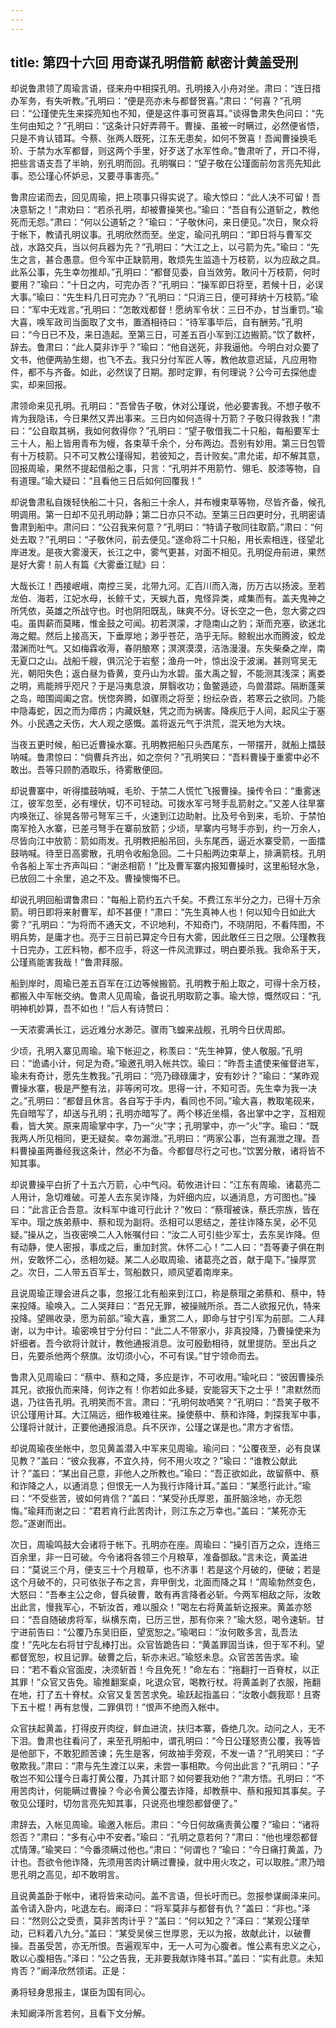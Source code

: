 ```yaml
---
---
---
```

title: 第四十六回 用奇谋孔明借箭 献密计黄盖受刑
---

却说鲁肃领了周瑜言语，径来舟中相探孔明。孔明接入小舟对坐。肃曰：“连日措办军务，有失听教。”孔明曰：“便是亮亦未与都督贺喜。”肃曰：“何喜？”孔明曰：“公瑾使先生来探亮知也不知，便是这件事可贺喜耳。”谈得鲁肃失色问曰：“先生何由知之？”孔明曰：“这条计只好弄蒋干。曹操、虽被一时瞒过，必然便省悟，只是不肯认错耳。今蔡、张两人既死，江东无患矣，如何不贺喜！吾闻曹操换毛玠、于禁为水军都督，则这两个手里，好歹送了水军性命。”鲁肃听了，开口不得，把些言语支吾了半晌，别孔明而回。孔明嘱曰：“望子敬在公瑾面前勿言亮先知此事。恐公瑾心怀妒忌，又要寻事害亮。”

鲁肃应诺而去，回见周瑜，把上项事只得实说了。瑜大惊曰：“此人决不可留！吾决意斩之！”肃劝曰：“若杀孔明，却被曹操笑也。”瑜曰：“吾自有公道斩之，教他死而无怨。”肃曰：“何以公道斩之？”瑜曰：“子敬休问，来日便见。”次日，聚众将于帐下，教请孔明议事。孔明欣然而至。坐定，瑜问孔明曰：“即日将与曹军交战，水路交兵，当以何兵器为先？”孔明曰：“大江之上，以弓箭为先。”瑜曰：“先生之言，甚合愚意。但今军中正缺箭用，敢烦先生监造十万枝箭，以为应敌之具。此系公事，先生幸勿推却。”孔明曰：“都督见委，自当效劳。敢问十万枝箭，何时要用？”瑜曰：“十日之内，可完办否？”孔明曰：“操军即日将至，若候十日，必误大事。”瑜曰：“先生料几日可完办？”孔明曰：“只消三日，便可拜纳十万枝箭。”瑜曰：“军中无戏言。”孔明曰：“怎敢戏都督！愿纳军令状：三日不办，甘当重罚。”瑜大喜，唤军政司当面取了文书，置酒相待曰：“待军事毕后，自有酬劳。”孔明曰：“今日已不及，来日造起。至第三日，可差五百小军到江边搬箭。”饮了数杯，辞去。鲁肃曰：“此人莫非诈乎？”瑜曰：“他自送死，非我逼他。今明白对众要了文书，他便两胁生翅，也飞不去。我只分付军匠人等，教他故意迟延，凡应用物件，都不与齐备。如此，必然误了日期。那时定罪，有何理说？公今可去探他虚实，却来回报。

肃领命来见孔明。孔明曰：“吾曾告子敬，休对公瑾说，他必要害我。不想子敬不肯为我隐讳，今日果然又弄出事来。三日内如何造得十万箭？子敬只得救我！”肃曰：“公自取其祸，我如何救得你？”孔明曰：“望子敬借我二十只船，每船要军士三十人，船上皆用青布为幔，各束草千余个，分布两边。吾别有妙用。第三日包管有十万枝箭。只不可又教公瑾得知，若彼知之，吾计败矣。”肃允诺，却不解其意，回报周瑜，果然不提起借船之事，只言：“孔明并不用箭竹、翎毛、胶漆等物，自有道理。”瑜大疑曰：“且看他三日后如何回覆我！”

却说鲁肃私自拨轻快船二十只，各船三十余人，并布幔束草等物，尽皆齐备，候孔明调用。第一日却不见孔明动静；第二日亦只不动。至第三日四更时分，孔明密请鲁肃到船中。肃问曰：“公召我来何意？”孔明曰：“特请子敬同往取箭。”肃曰：“何处去取？”孔明曰：“子敬休问，前去便见。”遂命将二十只船，用长索相连，径望北岸进发。是夜大雾漫天，长江之中，雾气更甚，对面不相见。孔明促舟前进，果然是好大雾！前人有篇《大雾垂江赋》曰：

大哉长江！西接岷峨，南控三吴，北带九河。汇百川而入海，历万古以扬波。至若龙伯、海若，江妃水母，长鲸千丈，天蜈九首，鬼怪异类，咸集而有。盖夫鬼神之所凭依，英雄之所战守也。时也阴阳既乱，昧爽不分。讶长空之一色，忽大雾之四屯。虽舆薪而莫睹，惟金鼓之可闻。初若溟濛，才隐南山之豹；渐而充塞，欲迷北海之鲲。然后上接高天，下垂厚地；渺乎苍茫，浩乎无际。鲸鲵出水而腾波，蛟龙潜渊而吐气。又如梅霖收溽，春阴酿寒；溟溟漠漠，洁浩漫漫。东失柴桑之岸，南无夏口之山。战船千艘，俱沉沦于岩壑；渔舟一叶，惊出没于波澜。甚则穹吴无光，朝阳失色；返白昼为昏黄，变丹山为水碧。虽大禹之智，不能测其浅深；离娄之明，焉能辨乎咫尺？于是冯夷息浪，屏翳收功；鱼鳖遁迹，鸟兽潜踪。隔断蓬莱之岛，暗围阊阖之宫。恍惚奔腾，如骤雨之将至；纷纭杂沓，若寒云之欲同。乃能中隐毒蛇，因之而为瘴疠；内藏妖魅，凭之而为祸害。降疾厄于人间，起风尘于塞外。小民遇之夭伤，大人观之感慨。盖将返元气于洪荒，混天地为大块。

当夜五更时候，船已近曹操水寨。孔明教把船只头西尾东，一带摆开，就船上擂鼓呐喊。鲁肃惊曰：“倘曹兵齐出，如之奈何？”孔明笑曰：“吾料曹操于重雾中必不敢出。吾等只顾酌酒取乐，待雾散便回。

却说曹寨中，听得擂鼓呐喊，毛玠、于禁二人慌忙飞报曹操。操传令曰：“重雾迷江，彼军忽至，必有埋伏，切不可轻动。可拨水军弓弩手乱箭射之。”又差人往旱寨内唤张辽、徐晃各带弓弩军三千，火速到江边助射。比及号令到来，毛玠、于禁怕南军抢入水寨，已差弓弩手在寨前放箭；少顷，旱寨内弓弩手亦到，约一万余人，尽皆向江中放箭：箭如雨发。孔明教把船吊回，头东尾西，逼近水寨受箭，一面擂鼓呐喊。待至日高雾散，孔明令收船急回。二十只船两边束草上，排满箭枝。孔明令各船上军士齐声叫曰：“谢丞相箭！”比及曹军寨内报知曹操时，这里船轻水急，已放回二十余里，追之不及。曹操懊悔不已。

却说孔明回船谓鲁肃曰：“每船上箭约五六千矣。不费江东半分之力，已得十万余箭。明日即将来射曹军，却不甚便！”肃曰：“先生真神人也！何以知今日如此大雾？”孔明曰：“为将而不通天文，不识地利，不知奇门，不晓阴阳，不看阵图，不明兵势，是庸才也。亮于三日前已算定今日有大雾，因此敢任三日之限。公瑾教我十日完办，工匠料物，都不应手，将这一件风流罪过，明白要杀我。我命系于天，公瑾焉能害我哉！”鲁肃拜服。

船到岸时，周瑜已差五百军在江边等候搬箭。孔明教于船上取之，可得十余万枝，都搬入中军帐交纳。鲁肃人见周瑜，备说孔明取箭之事。瑜大惊，慨然叹曰：“孔明神机妙算，吾不如也！”后人有诗赞曰：

一天浓雾满长江，远近难分水渺茫。骤雨飞蝗来战舰，孔明今日伏周郎。

少顷，孔明入寨见周瑜。瑜下帐迎之，称羡曰：“先生神算，使人敬服。”孔明曰：“诡谲小计，何足为奇。”瑜邀孔明入帐共饮。瑜曰：“昨吾主遣使来催督进军，瑜未有奇计，愿先生教我。”孔明曰：“亮乃碌碌庸才，安有妙计？”瑜曰：“某昨观曹操水寨，极是严整有法，非等闲可攻。思得一计，不知可否。先生幸为我一决之。”孔明曰：“都督且休言。各自写于手内，看同也不同。”瑜大喜，教取笔砚来，先自暗写了，却送与孔明；孔明亦暗写了。两个移近坐榻，各出掌中之字，互相观看，皆大笑。原来周瑜掌中字，乃一“火”字；孔明掌中，亦一“火”字。瑜曰：“既我两人所见相同，更无疑矣。幸勿漏泄。”孔明曰：“两家公事，岂有漏泄之理。吾料曹操虽两番经我这条计，然必不为备。今都督尽行之可也。”饮罢分散，诸将皆不知其事。

却说曹操平白折了十五六万箭，心中气闷。荀攸进计曰：“江东有周瑜、诸葛亮二人用计，急切难破。可差人去东吴诈降，为奸细内应，以通消息，方可图也。”操曰：“此言正合吾意。汝料军中谁可行此计？”攸曰：“蔡瑁被诛，蔡氏宗族，皆在军中。瑁之族弟蔡中、蔡和现为副将。丞相可以恩结之，差往诈降东吴，必不见疑。”操从之，当夜密唤二人入帐嘱付曰：“汝二人可引些少军士，去东吴诈降。但有动静，使人密报，事成之后，重加封赏。休怀二心！”二人曰：“吾等妻子俱在荆州，安敢怀二心，丞相勿疑。某二人必取周瑜、诸葛亮之首，献于麾下。”操厚赏之。次日，二人带五百军士，驾船数只，顺风望着南岸来。

且说周瑜正理会进兵之事，忽报江北有船来到江口，称是蔡瑁之弟蔡和、蔡中，特来投降。瑜唤入。二人哭拜曰：“吾兄无罪，被操贼所杀。吾二人欲报兄仇，特来投降。望赐收录，愿为前部。”瑜大喜，重赏二人，即命与甘宁引军为前部。二人拜谢，以为中计。瑜密唤甘宁分付曰：“此二人不带家小，非真投降，乃曹操使来为奸细者。吾今欲将计就计，教他通报消息。汝可殷勤相待，就里提防。至出兵之日，先要杀他两个祭旗。汝切须小心，不可有误。”甘宁领命而去。

鲁肃入见周瑜曰：“蔡中、蔡和之降，多应是诈，不可收用。”瑜叱曰：“彼因曹操杀其兄，欲报仇而来降，何诈之有！你若如此多疑，安能容天下之士乎！”肃默然而退，乃往告孔明。孔明笑而不言。肃曰：“孔明何故哂笑？”孔明曰：“吾笑子敬不识公瑾用计耳。大江隔远，细作极难往来。操使蔡中、蔡和诈降，刺探我军中事，公瑾将计就计，正要他通报消息。兵不厌诈，公瑾之谋是也。”肃方才省悟。

却说周瑜夜坐帐中，忽见黄盖潜入中军来见周瑜。瑜问曰：“公覆夜至，必有良谋见教？”盖曰：“彼众我寡，不宜久持，何不用火攻之？”瑜曰：“谁教公献此计？”盖曰：“某出自己意，非他人之所教也。”瑜曰：“吾正欲如此，故留蔡中、蔡和诈降之人，以通消息；但恨无一人为我行诈降计耳。”盖曰：“某愿行此计。”瑜曰：“不受些苦，彼如何肯信？”盖曰：“某受孙氏厚恩，虽肝脑涂地，亦无怨悔。”瑜拜而谢之曰：“君若肯行此苦肉计，则江东之万幸也。”盖曰：“某死亦无怨。”遂谢而出。

次日，周瑜鸣鼓大会诸将于帐下。孔明亦在座。周瑜曰：“操引百万之众，连络三百余里，非一日可破。今令诸将各领三个月粮草，准备御敌。”言未讫，黄盖进曰：“莫说三个月，便支三十个月粮草，也不济事！若是这个月破的，便破；若是这个月破不的，只可依张子布之言，弃甲倒戈，北面而降之耳！”周瑜勃然变色，大怒曰：“吾奉主公之命，督兵破曹，敢有再言降者必斩。今两军相敌之际，汝敢出此言，慢我军心，不斩汝首，难以服众！”喝左右将黄盖斩讫报来。黄盖亦怒曰：“吾自随破虏将军，纵横东南，已历三世，那有你来？”瑜大怒，喝令速斩。甘宁进前告曰：“公覆乃东吴旧臣，望宽恕之。”瑜喝曰：“汝何敢多言，乱吾法度！”先叱左右将甘宁乱棒打出。众官皆跪告曰：“黄盖罪固当诛，但于军不利。望都督宽恕，权且记罪。破曹之后，斩亦未迟。”瑜怒未息。众官苦苦告求。瑜曰：“若不看众官面皮，决须斩首！今且免死！”命左右：“拖翻打一百脊杖，以正其罪！”众官又告免。瑜推翻案桌，叱退众官，喝教行杖。将黄盖剥了衣服，拖翻在地，打了五十脊杖。众官又复苦苦求免。瑜跃起指盖曰：“汝敢小觑我耶！且寄下五十棍！再有怠慢，二罪俱罚！”恨声不绝而入帐中。

众官扶起黄盖，打得皮开肉绽，鲜血进流，扶归本寨，昏绝几次。动问之人，无不下泪。鲁肃也往看问了，来至孔明船中，谓孔明曰：“今日公瑾怒责公覆，我等皆是他部下，不敢犯颜苦谏；先生是客，何故袖手旁观，不发一语？”孔明笑曰：“子敬欺我。”肃曰：“肃与先生渡江以来，未尝一事相欺。今何出此言？”孔明曰：“子敬岂不知公瑾今日毒打黄公覆，乃其计耶？如何要我劝他？”肃方悟。孔明曰：“不用苦肉计，何能瞒过曹操？今必令黄公覆去诈降，却教蔡中、蔡和报知其事矣。子敬见公瑾时，切勿言亮先知其事，只说亮也埋怨都督便了。”

肃辞去，入帐见周瑜。瑜邀入帐后。肃曰：“今日何故痛责黄公覆？”瑜曰：“诸将怨否？”肃曰：“多有心中不安者。”瑜曰：“孔明之意若何？”肃曰：“他也埋怨都督忒情薄。”瑜笑曰：“今番须瞒过他也。”肃曰：“何谓也？”瑜曰：“今日痛打黄盖，乃计也。吾欲令他诈降，先须用苦肉计瞒过曹操，就中用火攻之，可以取胜。”肃乃暗思孔明之高见，却不敢明言。

且说黄盖卧于帐中，诸将皆来动问。盖不言语，但长吁而已。忽报参谋阚泽来问。盖令请入卧内，叱退左右。阚泽曰：“将军莫非与都督有仇？”盖曰：“非也。”泽曰：“然则公之受责，莫非苦肉计乎？”盖曰：“何以知之？”泽曰：“某观公瑾举动，已料着八九分。”盖曰：“某受吴侯三世厚恩，无以为报，故献此计，以破曹操。吾虽受苦，亦无所恨。吾遍观军中，无一人可为心腹者。惟公素有忠义之心，敢以心腹相告。”泽曰：“公之告我，无非要我献诈降书耳。”盖曰：“实有此意。未知肯否？”阚泽欣然领诺。正是：

勇将轻身思报主，谋臣为国有同心。

未知阚泽所言若何，且看下文分解。